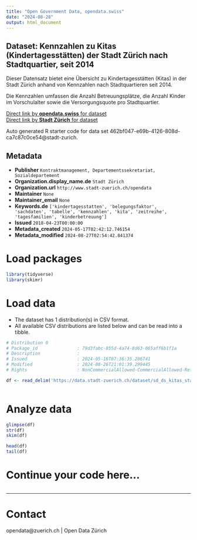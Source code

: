 ```yaml
---
title: "Open Government Data, opendata.swiss"
date: "2024-08-28"
output: html_document
---
```


## Dataset: Kennzahlen zu  Kitas (Kindertagesstätten) der Stadt Zürich nach Stadtquartier, seit 2014

Dieser Datensatz bietet eine Übersicht zu Kindertagesstätten (Kitas) in der Stadt Zürich anhand von Kennzahlen nach Stadtquartieren seit 2014. 

Die Kennzahlen umfassen die Anzahl Betreuungsplätze, die Anzahl Kinder im Vorschulalter sowie die Versorgungsquote pro Stadtquartier.

[Direct link by **opendata.swiss** for dataset](https://opendata.swiss/de/dataset/kennzahlen-zu-kitas-kindertagesstatten-der-stadt-zurich-nach-stadtquartier-seit-20142)<br>
[Direct link by **Stadt Zürich** for dataset](https://data.stadt-zuerich.ch/dataset/sd_ds_kitas_stadtquartier)

Auto generated R starter code for data set 462bf047-e69b-4126-808d-ca7c87c0ce54@stadt-zurich.

## Metadata

- **Publisher** `Kontraktmanagement, Departementssekretariat, Sozialdepartement`
- **Organization.display_name.de** `Stadt Zürich`
- **Organization.url** `http://www.stadt-zuerich.ch/opendata`
- **Maintainer** `None`
- **Maintainer_email** `None`
- **Keywords.de** `['kindertagesstatten', 'belegungsfaktor', 'sachdaten', 'tabelle', 'kennzahlen', 'kita', 'zeitreihe', 'tagesfamilien', 'kinderbetreuung']`
- **Issued** `2018-04-23T00:00:00`
- **Metadata_created** `2024-05-17T02:42:12.746154`
- **Metadata_modified** `2024-08-27T02:54:42.841374`


# Load packages

```r

library(tidyverse)
library(skimr)

```

# Load data

-   The dataset has 1 distribution(s) in CSV format.
-   All available CSV distributions are listed below and can be read into a tibble.

```r

# Distribution 0
# Package_id               : 79d3fabc-855d-4a74-8d63-065aff6b1f1a
# Description              : 
# Issued                   : 2024-05-16T07:36:35.286741
# Modified                 : 2024-08-26T21:01:39.299445
# Rights                   : NonCommercialAllowed-CommercialAllowed-ReferenceNotRequired

df <- read_delim('https://data.stadt-zuerich.ch/dataset/sd_ds_kitas_stadtquartier/download/sd_ds_kitas_stadtquartier.csv')



```

# Analyze data

```r

glimpse(df)
str(df)
skim(df)

head(df)
tail(df)

```

# Continue your code here...

```r

```

------------------------------------------------------------------------

# Contact

opendata@zuerich.ch | Open Data Zürich
